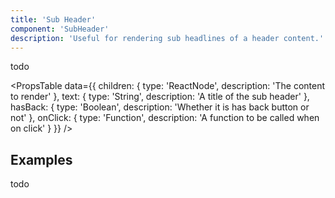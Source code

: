 ```yaml
---
title: 'Sub Header'
component: 'SubHeader'
description: 'Useful for rendering sub headlines of a header content.'
---
```


todo

<PropsTable
  data={{
    children: {
      type: 'ReactNode',
      description: 'The content to render'
    },
    text: {
      type: 'String',
      description: 'A title of the sub header'
    },
    hasBack: {
      type: 'Boolean',
      description: 'Whether it is has back button or not'
    },
    onClick: {
      type: 'Function',
      description: 'A function to be called when on click'
    }
  }}
/>

## Examples

todo

